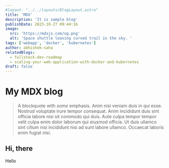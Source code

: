```yaml
---
#layout: "../../layouts/BlogLayout.astro"
title: 'MDX'
description: 'It is sample blog'
publishDate: 2023-10-27 09:44:16
image:
  src: 'https://mdxjs.com/og.png'
  alt: 'Space shuttle leaving curved trail in the sky. '
tags: ['webapp', 'docker', 'kubernetes']
author: abhishek-saha
relatedBlogs:
  - fullstack-dev-roadmap
  - scaling-your-web-application-with-docker-and-kubernetes
draft: false
---
```


# My MDX blog

> A blockquote with *some* emphasis. Anim nisi veniam duis in qui esse. Nostrud voluptate irure tempor consequat. Anim incididunt duis sint officia labore nisi sit commodo qui duis. Aute culpa tempor tempor velit culpa enim dolor laborum qui eiusmod officia. Ut duis ullamco sint cillum nisi incididunt nisi ad sunt labore ullamco. Occaecat laboris enim fugiat nisi.

## Hi, there

Hello